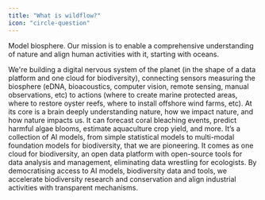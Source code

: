 ```yaml
---
title: "What is wildflow?"
icon: "circle-question"
---
```


Model biosphere. Our mission is to enable a comprehensive understanding of nature and align human activities with it, starting with oceans.

We're building a digital nervous system of the planet (in the shape of a data platform and one cloud for biodiversity), connecting sensors measuring the biosphere (eDNA, bioacoustics, computer vision, remote sensing, manual observations, etc) to actions (where to create marine protected areas, where to restore oyster reefs, where to install offshore wind farms, etc). At its core is a brain deeply understanding nature, how we impact nature, and how nature impacts us. It can forecast coral bleaching events, predict harmful algae blooms, estimate aquaculture crop yield, and more. It’s a collection of AI models, from simple statistical models to multi-modal foundation models for biodiversity, that we are pioneering. It comes as one cloud for biodiversity, an open data platform with open-source tools for data analysis and management, eliminating data wrestling for ecologists. By democratising access to AI models, biodiversity data and tools, we accelerate biodiversity research and conservation and align industrial activities with transparent mechanisms.
